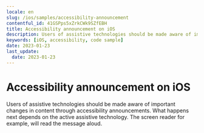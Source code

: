 ```yaml
---
locale: en
slug: /ios/samples/accessibility-announcement
contentful_id: 41GSPps5xZrkCWk9SZfEBH
title: Accessibility announcement on iOS
description: Users of assistive technologies should be made aware of important changes in content through accessibility announcements.
keywords: [iOS, accessibility, code sample]
date: 2023-01-23
last_update:
  date: 2023-01-23
---
```


# Accessibility announcement on iOS

Users of assistive technologies should be made aware of important changes in content through accessibility announcements. What happens next depends on the active assistive technology. The screen reader for example, will read the message aloud.

<CodeSample id="accessibility-announcement" locale="en" platform="ios"/>

